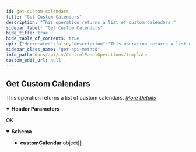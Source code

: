 ```yaml
---
id: get-custom-calendars
title: "Get Custom Calendars"
description: "This operation returns a list of custom calendars."
sidebar_label: "Get Custom Calendars"
hide_title: true
hide_table_of_contents: true
api: {"deprecated":false,"description":"This operation returns a list of custom calendars.\n[_More Details_](http://documentation.commvault.com/commvault/v11/article?p=features/rest_api/operations/get_custom_calendar.htm)","operationId":"Get Custom Calendars","parameters":[{"description":"","in":"header","name":"Authtoken","required":true,"schema":{"example":"{{TOKEN}}","type":"string"}}],"tags":["Control Panel Operations"],"responses":{"200":{"description":"OK","content":{"application/json":{"schema":{"type":"object","properties":{"customCalendar":{"type":"array","items":{"type":"object","properties":{"defineCustomMonths":{"type":"boolean"},"isDefault":{"type":"boolean"},"calendarType":{"type":"integer"},"numberOfYears":{"type":"integer"},"beginYear":{"type":"integer"},"beginMonth":{"type":"integer"},"customCalendarEntity":{"type":"object","properties":{"_type_":{"type":"integer"},"customCalendarId":{"type":"integer"},"customCalendarName":{"type":"string"}}},"beginDate":{"type":"integer"},"customCalendarMonths":{"type":"array","items":{"type":"object","properties":{"month":{"type":"integer"},"year":{"type":"integer"},"numberOfDays":{"type":"integer"}}}}}}}},"x-examples":{"Example 1":{"customCalendar":[{"defineCustomMonths":false,"isDefault":true,"calendarType":1,"numberOfYears":0,"beginYear":0,"beginMonth":1,"customCalendarEntity":{"_type_":171,"customCalendarId":1,"customCalendarName":"Standard"}},{"beginDate":1496289600,"defineCustomMonths":true,"isDefault":false,"calendarType":3,"numberOfYears":1,"beginYear":2017,"beginMonth":6,"customCalendarEntity":{"_type_":171,"customCalendarId":2,"customCalendarName":"NewCalendar"},"customCalendarMonths":[{"month":6,"year":2017,"numberOfDays":30},{"month":7,"year":2017,"numberOfDays":31},{"month":8,"year":2017,"numberOfDays":31},{"month":9,"year":2017,"numberOfDays":30},{"month":10,"year":2017,"numberOfDays":31},{"month":11,"year":2017,"numberOfDays":30},{"month":12,"year":2017,"numberOfDays":31},{"month":1,"year":2018,"numberOfDays":31},{"month":2,"year":2018,"numberOfDays":28},{"month":3,"year":2018,"numberOfDays":31},{"month":4,"year":2018,"numberOfDays":30},{"month":5,"year":2018,"numberOfDays":31}]}]}}},"examples":{"Example 1":{"value":{"customCalendar":[{"defineCustomMonths":false,"isDefault":true,"calendarType":1,"numberOfYears":0,"beginYear":0,"beginMonth":1,"customCalendarEntity":{"_type_":171,"customCalendarId":1,"customCalendarName":"Standard"}},{"beginDate":1496289600,"defineCustomMonths":true,"isDefault":false,"calendarType":3,"numberOfYears":1,"beginYear":2017,"beginMonth":6,"customCalendarEntity":{"_type_":171,"customCalendarId":2,"customCalendarName":"NewCalendar"},"customCalendarMonths":[{"month":6,"year":2017,"numberOfDays":30},{"month":7,"year":2017,"numberOfDays":31},{"month":8,"year":2017,"numberOfDays":31},{"month":9,"year":2017,"numberOfDays":30},{"month":10,"year":2017,"numberOfDays":31},{"month":11,"year":2017,"numberOfDays":30},{"month":12,"year":2017,"numberOfDays":31},{"month":1,"year":2018,"numberOfDays":31},{"month":2,"year":2018,"numberOfDays":28},{"month":3,"year":2018,"numberOfDays":31},{"month":4,"year":2018,"numberOfDays":30},{"month":5,"year":2018,"numberOfDays":31}]}]}}}}}}},"method":"get","path":"/CommServ/CustomCalendar","servers":[{"url":"http://{hostname}/webconsole/api","variables":{"hostname":{"default":"localhost","description":"Webconsole"}}}],"info":{"title":"Template","contact":{},"version":"1.0","description":"Template"},"postman":{"name":"Get Custom Calendars","description":{"content":"This operation returns a list of custom calendars.\n[_More Details_](http://documentation.commvault.com/commvault/v11/article?p=features/rest_api/operations/get_custom_calendar.htm)","type":"text/plain"},"url":{"path":["CommServ","CustomCalendar"],"host":["{{baseUrl}}"],"query":[],"variable":[]},"header":[{"disabled":false,"description":{"content":"(Required) ","type":"text/plain"},"key":"Authtoken","value":""},{"key":"Accept","value":"application/json"}],"method":"GET"}}
sidebar_class_name: "get api-method"
info_path: docs/api/cv/ControlPanelOperations/template
custom_edit_url: null
---
```



## Get Custom Calendars



This operation returns a list of custom calendars.
[_More Details_](http://documentation.commvault.com/commvault/v11/article?p=features/rest_api/operations/get_custom_calendar.htm)

<details style={{"marginBottom":"1rem"}} data-collapsed={false} open={true}><summary style={{}}><strong>Header Parameters</strong></summary><div><ul><ParamsItem className={"paramsItem"} param={{"description":"","in":"header","name":"Authtoken","required":true,"schema":{"example":"{{TOKEN}}","type":"string"}}}></ParamsItem></ul></div></details><div><ApiTabs><TabItem label={"200"} value={"200"}><div>

OK

</div><div><MimeTabs schemaType={"response"}><TabItem label={"application/json"} value={"application/json"}><SchemaTabs><TabItem label={"Schema"} value={"Schema"}><details style={{}} data-collapsed={false} open={true}><summary style={{"textAlign":"left"}}><strong>Schema</strong></summary><div style={{"textAlign":"left","marginLeft":"1rem"}}></div><ul style={{"marginLeft":"1rem"}}><SchemaItem collapsible={true} className={"schemaItem"}><details style={{}}><summary style={{}}><strong>customCalendar</strong><span style={{"opacity":"0.6"}}> object[]</span></summary><div style={{"marginLeft":"1rem"}}><SchemaItem collapsible={false} name={"defineCustomMonths"} required={false} deprecated={undefined} schemaDescription={undefined} schemaName={"boolean"} qualifierMessage={undefined} defaultValue={undefined}></SchemaItem><SchemaItem collapsible={false} name={"isDefault"} required={false} deprecated={undefined} schemaDescription={undefined} schemaName={"boolean"} qualifierMessage={undefined} defaultValue={undefined}></SchemaItem><SchemaItem collapsible={false} name={"calendarType"} required={false} deprecated={undefined} schemaDescription={undefined} schemaName={"integer"} qualifierMessage={undefined} defaultValue={undefined}></SchemaItem><SchemaItem collapsible={false} name={"numberOfYears"} required={false} deprecated={undefined} schemaDescription={undefined} schemaName={"integer"} qualifierMessage={undefined} defaultValue={undefined}></SchemaItem><SchemaItem collapsible={false} name={"beginYear"} required={false} deprecated={undefined} schemaDescription={undefined} schemaName={"integer"} qualifierMessage={undefined} defaultValue={undefined}></SchemaItem><SchemaItem collapsible={false} name={"beginMonth"} required={false} deprecated={undefined} schemaDescription={undefined} schemaName={"integer"} qualifierMessage={undefined} defaultValue={undefined}></SchemaItem><SchemaItem collapsible={true} className={"schemaItem"}><details style={{}}><summary style={{}}><strong>customCalendarEntity</strong><span style={{"opacity":"0.6"}}> object</span></summary><div style={{"marginLeft":"1rem"}}><SchemaItem collapsible={false} name={"_type_"} required={false} deprecated={undefined} schemaDescription={undefined} schemaName={"integer"} qualifierMessage={undefined} defaultValue={undefined}></SchemaItem><SchemaItem collapsible={false} name={"customCalendarId"} required={false} deprecated={undefined} schemaDescription={undefined} schemaName={"integer"} qualifierMessage={undefined} defaultValue={undefined}></SchemaItem><SchemaItem collapsible={false} name={"customCalendarName"} required={false} deprecated={undefined} schemaDescription={undefined} schemaName={"string"} qualifierMessage={undefined} defaultValue={undefined}></SchemaItem></div></details></SchemaItem><SchemaItem collapsible={false} name={"beginDate"} required={false} deprecated={undefined} schemaDescription={undefined} schemaName={"integer"} qualifierMessage={undefined} defaultValue={undefined}></SchemaItem><SchemaItem collapsible={true} className={"schemaItem"}><details style={{}}><summary style={{}}><strong>customCalendarMonths</strong><span style={{"opacity":"0.6"}}> object[]</span></summary><div style={{"marginLeft":"1rem"}}><SchemaItem collapsible={false} name={"month"} required={false} deprecated={undefined} schemaDescription={undefined} schemaName={"integer"} qualifierMessage={undefined} defaultValue={undefined}></SchemaItem><SchemaItem collapsible={false} name={"year"} required={false} deprecated={undefined} schemaDescription={undefined} schemaName={"integer"} qualifierMessage={undefined} defaultValue={undefined}></SchemaItem><SchemaItem collapsible={false} name={"numberOfDays"} required={false} deprecated={undefined} schemaDescription={undefined} schemaName={"integer"} qualifierMessage={undefined} defaultValue={undefined}></SchemaItem></div></details></SchemaItem></div></details></SchemaItem></ul></details></TabItem><TabItem label={"Example (from schema)"} value={"Example (from schema)"}><ResponseSamples responseExample={"{\n  \"customCalendar\": [\n    {\n      \"defineCustomMonths\": true,\n      \"isDefault\": true,\n      \"calendarType\": 0,\n      \"numberOfYears\": 0,\n      \"beginYear\": 0,\n      \"beginMonth\": 0,\n      \"customCalendarEntity\": {\n        \"_type_\": 0,\n        \"customCalendarId\": 0,\n        \"customCalendarName\": \"string\"\n      },\n      \"beginDate\": 0,\n      \"customCalendarMonths\": [\n        {\n          \"month\": 0,\n          \"year\": 0,\n          \"numberOfDays\": 0\n        }\n      ]\n    }\n  ]\n}"} language={"json"}></ResponseSamples></TabItem><TabItem label={" Example 1"} value={" Example 1"}><ResponseSamples responseExample={"{\n  \"customCalendar\": [\n    {\n      \"defineCustomMonths\": false,\n      \"isDefault\": true,\n      \"calendarType\": 1,\n      \"numberOfYears\": 0,\n      \"beginYear\": 0,\n      \"beginMonth\": 1,\n      \"customCalendarEntity\": {\n        \"_type_\": 171,\n        \"customCalendarId\": 1,\n        \"customCalendarName\": \"Standard\"\n      }\n    },\n    {\n      \"beginDate\": 1496289600,\n      \"defineCustomMonths\": true,\n      \"isDefault\": false,\n      \"calendarType\": 3,\n      \"numberOfYears\": 1,\n      \"beginYear\": 2017,\n      \"beginMonth\": 6,\n      \"customCalendarEntity\": {\n        \"_type_\": 171,\n        \"customCalendarId\": 2,\n        \"customCalendarName\": \"NewCalendar\"\n      },\n      \"customCalendarMonths\": [\n        {\n          \"month\": 6,\n          \"year\": 2017,\n          \"numberOfDays\": 30\n        },\n        {\n          \"month\": 7,\n          \"year\": 2017,\n          \"numberOfDays\": 31\n        },\n        {\n          \"month\": 8,\n          \"year\": 2017,\n          \"numberOfDays\": 31\n        },\n        {\n          \"month\": 9,\n          \"year\": 2017,\n          \"numberOfDays\": 30\n        },\n        {\n          \"month\": 10,\n          \"year\": 2017,\n          \"numberOfDays\": 31\n        },\n        {\n          \"month\": 11,\n          \"year\": 2017,\n          \"numberOfDays\": 30\n        },\n        {\n          \"month\": 12,\n          \"year\": 2017,\n          \"numberOfDays\": 31\n        },\n        {\n          \"month\": 1,\n          \"year\": 2018,\n          \"numberOfDays\": 31\n        },\n        {\n          \"month\": 2,\n          \"year\": 2018,\n          \"numberOfDays\": 28\n        },\n        {\n          \"month\": 3,\n          \"year\": 2018,\n          \"numberOfDays\": 31\n        },\n        {\n          \"month\": 4,\n          \"year\": 2018,\n          \"numberOfDays\": 30\n        },\n        {\n          \"month\": 5,\n          \"year\": 2018,\n          \"numberOfDays\": 31\n        }\n      ]\n    }\n  ]\n}"} language={"json"}></ResponseSamples></TabItem></SchemaTabs></TabItem></MimeTabs></div></TabItem></ApiTabs></div>
      